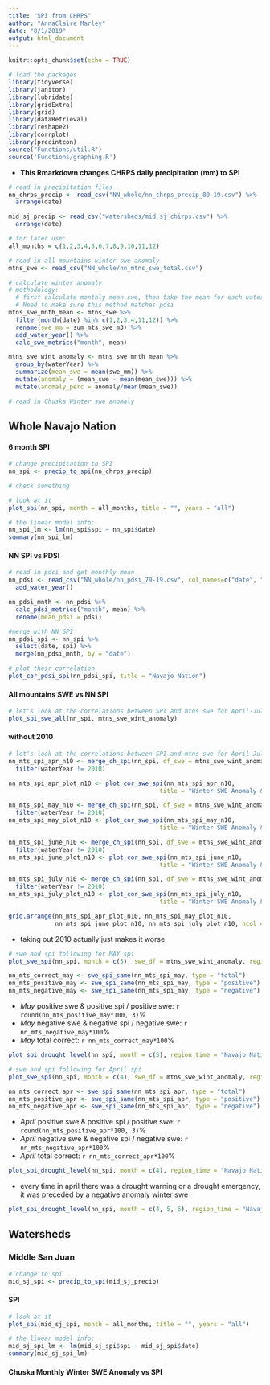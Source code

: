 ```yaml
---
title: "SPI from CHRPS"
author: "AnnaClaire Marley"
date: "8/1/2019"
output: html_document
---
```


```r
knitr::opts_chunk$set(echo = TRUE)
```

```r
# load the packages
library(tidyverse)
library(janitor)
library(lubridate)
library(gridExtra)
library(grid)
library(dataRetrieval)
library(reshape2)
library(corrplot)
library(precintcon)
source("Functions/util.R")
source('Functions/graphing.R')
```

- **This Rmarkdown changes CHRPS daily precipitation (mm) to SPI**

```r
# read in precipitation files
nn_chrps_precip <- read_csv("NN_whole/nn_chrps_precip_80-19.csv") %>% 
  arrange(date)

mid_sj_precip <- read_csv("watersheds/mid_sj_chirps.csv") %>% 
  arrange(date)

# for later use:
all_months = c(1,2,3,4,5,6,7,8,9,10,11,12)
```

```r
# read in all mountains winter swe anomaly
mtns_swe <- read_csv("NN_whole/nn_mtns_swe_total.csv")

# calculate winter anomaly
# methodology:
  # first calculate monthly mean swe, then take the mean for each water year
  # Need to make sure this method matches pdsi
mtns_swe_mnth_mean <- mtns_swe %>% 
  filter(month(date) %in% c(1,2,3,4,11,12)) %>% 
  rename(swe_mm = sum_mts_swe_m3) %>% 
  add_water_year() %>% 
  calc_swe_metrics("month", mean) 

mtns_swe_wint_anomaly <- mtns_swe_mnth_mean %>% 
  group_by(waterYear) %>% 
  summarize(mean_swe = mean(swe_mm)) %>% 
  mutate(anomaly = (mean_swe - mean(mean_swe))) %>% 
  mutate(anomaly_perc = anomaly/mean(mean_swe))
```

```r
# read in Chuska Winter swe anomaly


```

## Whole Navajo Nation
#### 6 month SPI
```r
# change precipitation to SPI
nn_spi <- precip_to_spi(nn_chrps_precip)

# check something

```

```r
# look at it
plot_spi(nn_spi, month = all_months, title = "", years = "all") 

# the linear model info:
nn_spi_lm <- lm(nn_spi$spi ~ nn_spi$date)
summary(nn_spi_lm)
```


#### NN SPI vs PDSI
```r
# read in pdsi and get monthly mean
nn_pdsi <- read_csv("NN_whole/nn_pdsi_79-19.csv", col_names=c("date", "pdsi"), skip =1) %>% 
  add_water_year()

nn_pdsi_mnth <- nn_pdsi %>% 
  calc_pdsi_metrics("month", mean) %>% 
  rename(mean_pdsi = pdsi)

#merge with NN SPI
nn_pdsi_spi <- nn_spi %>% 
  select(date, spi) %>% 
  merge(nn_pdsi_mnth, by = "date") 

# plot their correlation
plot_cor_pdsi_spi(nn_pdsi_spi, title = "Navajo Nation")
```

#### All mountains SWE vs NN SPI

```r
# let's look at the correlations between SPI and mtns swe for April-July SPI first
plot_spi_swe_all(nn_spi, mtns_swe_wint_anomaly)

```



#### without 2010
```r

# let's look at the correlations between SPI and mtns swe for April-July SPI WITHOUT 2010
nn_mts_spi_apr_n10 <- merge_ch_spi(nn_spi, df_swe = mtns_swe_wint_anomaly, months = c(4)) %>% 
  filter(waterYear != 2010)

nn_mts_spi_apr_plot_n10 <- plot_cor_swe_spi(nn_mts_spi_apr_n10,
                                          title = "Winter SWE Anomaly & April SPI")

nn_mts_spi_may_n10 <- merge_ch_spi(nn_spi, df_swe = mtns_swe_wint_anomaly, months = c(5)) %>% 
  filter(waterYear != 2010)
nn_mts_spi_may_plot_n10 <- plot_cor_swe_spi(nn_mts_spi_may_n10,
                                          title = "Winter SWE Anomaly & May SPI")

nn_mts_spi_june_n10 <- merge_ch_spi(nn_spi, df_swe = mtns_swe_wint_anomaly, months = c(6)) %>% 
  filter(waterYear != 2010)
nn_mts_spi_june_plot_n10 <- plot_cor_swe_spi(nn_mts_spi_june_n10,
                                          title = "Winter SWE Anomaly & June SPI")

nn_mts_spi_july_n10 <- merge_ch_spi(nn_spi, df_swe = mtns_swe_wint_anomaly, months = c(7)) %>% 
  filter(waterYear != 2010)
nn_mts_spi_july_plot_n10 <- plot_cor_swe_spi(nn_mts_spi_july_n10,
                                          title = "Winter SWE Anomaly & July SPI")

```

```r

grid.arrange(nn_mts_spi_apr_plot_n10, nn_mts_spi_may_plot_n10, 
             nn_mts_spi_june_plot_n10, nn_mts_spi_july_plot_n10, ncol = 2)

```

- taking out 2010 actually just makes it worse

```r
# swe and spi following for MAY spi
plot_swe_spi(nn_spi, month = c(5), swe_df = mtns_swe_wint_anomaly, region_time = "Navajo Nation May 6 month")

nn_mts_correct_may <- swe_spi_same(nn_mts_spi_may, type = "total")
nn_mts_positive_may <- swe_spi_same(nn_mts_spi_may, type = "positive")
nn_mts_negative_may <- swe_spi_same(nn_mts_spi_may, type = "negative")
```

- *May* positive swe & positive spi / positive swe: `r round(nn_mts_positive_may*100, 3)`%
- *May* negative swe & negative spi / negative swe: `r nn_mts_negative_may*100`%
- *May* total correct: `r nn_mts_correct_may*100`%

```r

plot_spi_drought_level(nn_spi, month = c(5), region_time = "Navajo Nation May 6 month")


```

```r
# swe and spi following for April spi
plot_swe_spi(nn_spi, month = c(4), swe_df = mtns_swe_wint_anomaly, region_time = "Navajo Nation April 6 month")

nn_mts_correct_apr <- swe_spi_same(nn_mts_spi_apr, type = "total")
nn_mts_positive_apr <- swe_spi_same(nn_mts_spi_apr, type = "positive")
nn_mts_negative_apr <- swe_spi_same(nn_mts_spi_apr, type = "negative")
```

- *April* positive swe & positive spi / positive swe: `r round(nn_mts_positive_apr*100, 3)`%
- *April* negative swe & negative spi / negative swe: `r nn_mts_negative_apr*100`%
- *April* total correct: `r nn_mts_correct_apr*100`%

```r

plot_spi_drought_level(nn_spi, month = c(4), region_time = "Navajo Nation April 6 month")

```
- every time in april there was a drought warning or a drought emergency, it was preceded by a negative anomaly winter swe


```r
plot_spi_drought_level(nn_spi, month = c(4, 5, 6), region_time = "Navajo Nation April, May, June 6 month") 
```

## Watersheds 

### Middle San Juan

```r
# change to spi
mid_sj_spi <- precip_to_spi(mid_sj_precip)

```

#### SPI
```r
# look at it
plot_spi(mid_sj_spi, month = all_months, title = "", years = "all") 

# the linear model info:
mid_sj_spi_lm <- lm(mid_sj_spi$spi ~ mid_sj_spi$date)
summary(mid_sj_spi_lm)
```

#### Chuska Monthly Winter SWE Anomaly vs SPI

```r


```

